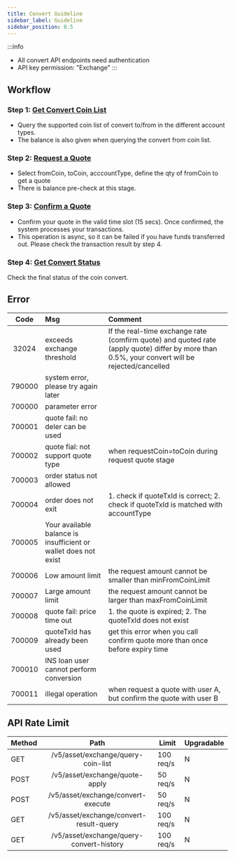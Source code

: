 ```yaml
---
title: Convert Guideline
sidebar_label: Guideline
sidebar_position: 0.5
---
```

:::info
* All convert API endpoints need authentication
* API key permission: "Exchange"
:::

## Workflow
### Step 1: [Get Convert Coin List](convert-coin-list#)
* Query the supported coin list of convert to/from in the different account types.
* The balance is also given when querying the convert from coin list.

### Step 2: [Request a Quote](apply-quote#)
* Select fromCoin, toCoin, acccountType, define the qty of fromCoin to get a quote
* There is balance pre-check at this stage.

### Step 3: [Confirm a Quote](confirm-quote#)
* Confirm your quote in the valid time slot (15 secs). Once confirmed, the system processes your transactions.
* This operation is async, so it can be failed if you have funds transferred out. Please check the transaction result by step 4.

### Step 4: [Get Convert Status](get-convert-result#)
Check the final status of the coin convert.

## Error
|Code |Msg |Comment|
|:----:|:-------------------------------|:------|
| 32024 |exceeds exchange threshold |If the real-time exchange rate (comfirm quote) and quoted rate (apply quote) differ by more than 0.5%, your convert will be rejected/cancelled|
| 790000 |system error, please try again later||
| 700000 |parameter error||
| 700001 |quote fail: no deler can be used||
| 700002 |quote fial: not support quote type|when requestCoin=toCoin during request quote stage|
| 700003 |order status not allowed||
| 700004 |order does not exit| 1. check if quoteTxId is correct; 2. check if quoteTxId is matched with accountType|
| 700005 |Your available balance is insufficient or wallet does not exist|
| 700006 |Low amount limit| the request amount cannot be smaller than minFromCoinLimit|
| 700007 |Large amount limit| the request amount cannot be larger than maxFromCoinLimit|
| 700008 |quote fail: price time out| 1. the quote is expired; 2. The quoteTxId does not exist|
| 700009 |quoteTxId has already been used| get this error when you call confirm quote more than once before expiry time|
| 700010 |INS loan user cannot perform conversion|
| 700011 |illegal operation| when request a quote with user A, but confirm the quote with user B|

## API Rate Limit
<span class="blocky_table">

|Method |Path |Limit |Upgradable|
|:----|:----:|----|----|
|GET |/v5/asset/exchange/query-coin-list | 100 req/s| N |
|POST |/v5/asset/exchange/quote-apply | 50 req/s| N |
|POST |/v5/asset/exchange/convert-execute | 50 req/s| N |
|GET |/v5/asset/exchange/convert-result-query | 100 req/s| N |
|GET |/v5/asset/exchange/query-convert-history| 100 req/s| N |
</span>
